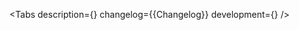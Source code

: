 

<Meta of={Stories} />

<ComponentHeader name='AmountInput' children='Используется для ввода сумм.' />

<Tabs
    description={<Description />}
    changelog={<Markdown>{Changelog}</Markdown>}
    development={<Development />}
/>
